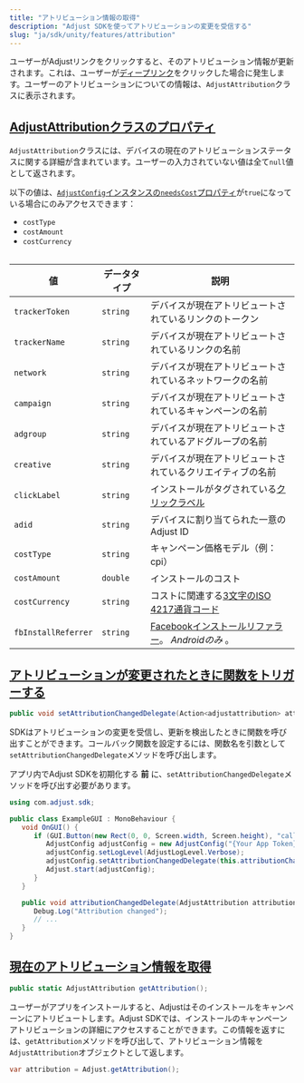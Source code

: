 ```yaml
---
title: "アトリビューション情報の取得"
description: "Adjust SDKを使ってアトリビューションの変更を受信する"
slug: "ja/sdk/unity/features/attribution"
---
```


ユーザーがAdjustリンクをクリックすると、そのアトリビューション情報が更新されます。これは、ユーザーが[ディープリンク](https://help.adjust.com/ja/article/deep-links)をクリックした場合に発生します。ユーザーのアトリビューションについての情報は、`AdjustAttribution`クラスに表示されます。

## [AdjustAttributionクラスのプロパティ](adjustattribution-class-properties)

`AdjustAttribution`クラスには、デバイスの現在のアトリビューションステータスに関する詳細が含まれています。ユーザーの入力されていない値は全て`null`値として返されます。

<Callout type="note">

以下の値は、[`AdjustConfig`インスタンスの`needsCost`プロパティ](/ja/sdk/android/configuration#enable-cost-data-sending)が`true`になっている場合にのみアクセスできます：

-  `costType`
-  `costAmount`
-  `costCurrency`

</Callout>
<Table>

| 値                  | データタイプ | 説明                                                                                                                |
| ------------------- | ------------ | ------------------------------------------------------------------------------------------------------------------- |
| `trackerToken`      | `string`     | デバイスが現在アトリビュートされているリンクのトークン                                                              |
| `trackerName`       | `string`     | デバイスが現在アトリビュートされているリンクの名前                                                                  |
| `network`           | `string`     | デバイスが現在アトリビュートされているネットワークの名前                                                            |
| `campaign`          | `string`     | デバイスが現在アトリビュートされているキャンペーンの名前                                                            |
| `adgroup`           | `string`     | デバイスが現在アトリビュートされているアドグループの名前                                                            |
| `creative`          | `string`     | デバイスが現在アトリビュートされているクリエイティブの名前                                                          |
| `clickLabel`        | `string`     | インストールがタグされている[クリックラベル](https://help.adjust.com/ja/article/user-rewards)                       |
| `adid`              | `string`     | デバイスに割り当てられた一意のAdjust ID                                                                             |
| `costType`          | `string`     | キャンペーン価格モデル（例：cpi）                                                                                   |
| `costAmount`        | `double`     | インストールのコスト                                                                                                |
| `costCurrency`      | `string`     | コストに関連する[3文字のISO 4217通貨コード](https://www.iban.com/currency-codes)                                    |
| `fbInstallReferrer` | `string`     | [Facebookインストールリファラー](https://developers.facebook.com/docs/app-ads/install-referrer/)。 _Androidのみ_ 。 |

</Table>

## [アトリビューションが変更されたときに関数をトリガーする](trigger-a-function-when-attribution-changes)

<CodeBlock title="メソッドシグネチャー">

```cs
public void setAttributionChangedDelegate(Action<adjustattribution> attributionChangedDelegate, string sceneName = "Adjust");
```

</CodeBlock>

SDKはアトリビューションの変更を受信し、更新を検出したときに関数を呼び出すことができます。コールバック関数を設定するには、関数名を引数として`setAttributionChangedDelegate`メソッドを呼び出します。

<Callout type="important">

アプリ内でAdjust SDKを初期化する **前** に、`setAttributionChangedDelegate`メソッドを呼び出す必要があります。

</Callout>
<CodeBlock highlight="{range: 8}, {range: 13-16}">

```cs
using com.adjust.sdk;

public class ExampleGUI : MonoBehaviour {
   void OnGUI() {
      if (GUI.Button(new Rect(0, 0, Screen.width, Screen.height), "callback")) {
         AdjustConfig adjustConfig = new AdjustConfig("{Your App Token}", AdjustEnvironmentSandbox);
         adjustConfig.setLogLevel(AdjustLogLevel.Verbose);
         adjustConfig.setAttributionChangedDelegate(this.attributionChangedDelegate);
         Adjust.start(adjustConfig);
      }
   }

   public void attributionChangedDelegate(AdjustAttribution attribution) {
      Debug.Log("Attribution changed");
      // ...
   }
}
```

</CodeBlock>

## [現在のアトリビューション情報を取得](get-current-attribution-information)

<CodeBlock title="メソッドシグネチャー">

```cs
public static AdjustAttribution getAttribution();
```

</CodeBlock>

ユーザーがアプリをインストールすると、Adjustはそのインストールをキャンペーンにアトリビュートします。Adjust SDKでは、インストールのキャンペーンアトリビューションの詳細にアクセスすることができます。この情報を返すには、`getAttribution`メソッドを呼び出して、アトリビューション情報を`AdjustAttribution`オブジェクトとして返します。

```cs
var attribution = Adjust.getAttribution();
```
